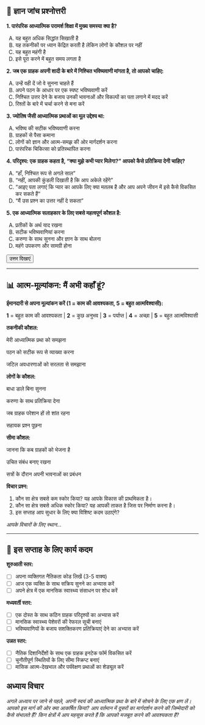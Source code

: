 ## 📝 ज्ञान जांच प्रश्नोत्तरी {.quiz-title}

::: {.quiz-box}
**1. पारंपरिक आध्यात्मिक परामर्श शिक्षा में मुख्य समस्या क्या है?**

A) यह बहुत अधिक सिद्धांत सिखाती है  
B) यह तकनीकों पर ध्यान केंद्रित करती है लेकिन लोगों के कौशल पर नहीं  
C) यह बहुत महंगी है  
D) इसे पूरा करने में बहुत समय लगता है

**2. जब एक ग्राहक अपनी शादी के बारे में निश्चित भविष्यवाणी मांगता है, तो आपको चाहिए:**

A) उन्हें वही दें जो वे सुनना चाहते हैं  
B) अपने पठन के आधार पर एक स्पष्ट भविष्यवाणी करें  
C) निश्चित उत्तर देने के बजाय उनकी भावनाओं और विकल्पों का पता लगाने में मदद करें  
D) रिश्तों के बारे में चर्चा करने से मना करें

**3. ज्योतिष जैसी आध्यात्मिक प्रथाओं का मूल उद्देश्य था:**

A) भविष्य की सटीक भविष्यवाणी करना  
B) ग्राहकों से पैसा कमाना  
C) लोगों को ज्ञान और आत्म-समझ की ओर मार्गदर्शन करना  
D) पारंपरिक चिकित्सा को प्रतिस्थापित करना

**4. परिदृश्य: एक ग्राहक कहता है, "क्या मुझे कभी प्यार मिलेगा?" आपको कैसे प्रतिक्रिया देनी चाहिए?**

A) "हाँ, निश्चित रूप से अगले साल"  
B) "नहीं, आपकी कुंडली दिखाती है कि आप अकेले रहेंगे"  
C) "आइए पता लगाएं कि प्यार का आपके लिए क्या मतलब है और आप अपने जीवन में इसे कैसे विकसित कर सकते हैं"  
D) "मैं उस प्रश्न का उत्तर नहीं दे सकता"

**5. एक आध्यात्मिक सलाहकार के लिए सबसे महत्वपूर्ण कौशल है:**

A) प्रतीकों के अर्थ याद रखना  
B) सटीक भविष्यवाणियां करना  
C) करुणा के साथ सुनना और ज्ञान के साथ बोलना  
D) महंगे उपकरण और सामग्री होना

<button onclick="toggleAnswers()" class="show-answers-btn">उत्तर दिखाएं</button>

::: {.answers-content style="display: none;"}
**उत्तर कुंजी:** 1-B, 2-C, 3-C, 4-C, 5-C
:::
:::

---

## 📊 आत्म-मूल्यांकन: मैं अभी कहाँ हूं?

::: {.assessment-box}

**ईमानदारी से अपना मूल्यांकन करें (1 = काम की आवश्यकता, 5 = बहुत आत्मविश्वासी):**

::: {.rating-scale}
**1** = बहुत काम की आवश्यकता | **2** = कुछ अनुभव | **3** = पर्याप्त | **4** = अच्छा | **5** = बहुत आत्मविश्वासी
:::

**तकनीकी कौशल:**

मेरी आध्यात्मिक प्रथा को समझना

पठन को सटीक रूप से व्याख्या करना

जटिल अवधारणाओं को सरलता से समझाना

**लोगों के कौशल:**

बाधा डाले बिना सुनना

करुणा के साथ प्रतिक्रिया देना

जब ग्राहक परेशान हों तो शांत रहना

सहायक प्रश्न पूछना

**सीमा कौशल:**

जानना कि कब ग्राहकों को भेजना है

उचित संबंध बनाए रखना

सत्रों के दौरान अपनी भावनाओं का प्रबंधन

**विचार प्रश्न:**

1. कौन सा क्षेत्र सबसे कम स्कोर किया? यह आपके विकास की प्राथमिकता है।
2. कौन सा क्षेत्र सबसे अधिक स्कोर किया? यह आपकी ताकत है जिस पर निर्माण करना है।
3. इस सप्ताह आप सुधार के लिए क्या विशिष्ट कदम उठाएंगे?

::: {.writing-space}
*आपके विचारों के लिए स्थान...*
:::

:::
---

## 🎯 इस सप्ताह के लिए कार्य कदम

::: {.action-box}

**शुरुआती स्तर:**

- [ ] अपना व्यक्तिगत नैतिकता कोड लिखें (3-5 वाक्य)
- [ ] आज एक व्यक्ति के साथ सक्रिय सुनने का अभ्यास करें
- [ ] अपने क्षेत्र में एक मानसिक स्वास्थ्य संसाधन पर शोध करें

**मध्यवर्ती स्तर:**

- [ ] एक दोस्त के साथ कठिन ग्राहक परिदृश्यों का अभ्यास करें
- [ ] मानसिक स्वास्थ्य पेशेवरों की रेफरल सूची बनाएं
- [ ] भविष्यवाणियों के बजाय सशक्तिकरण प्रतिक्रियाएं देने का अभ्यास करें

**उन्नत स्तर:**

- [ ] नैतिक दिशानिर्देशों के साथ एक ग्राहक इनटेक फॉर्म विकसित करें
- [ ] चुनौतीपूर्ण स्थितियों के लिए सीमा स्क्रिप्ट बनाएं
- [ ] मासिक आत्म-देखभाल और पर्यवेक्षण प्रथाओं का शेड्यूल करें
:::

## **अध्याय विचार**
*अगले अध्याय पर जाने से पहले, अपनी स्वयं की आध्यात्मिक प्रथा के बारे में सोचने के लिए एक क्षण लें। आपको इस मार्ग की ओर क्या आकर्षित किया? आप वर्तमान में दूसरों का मार्गदर्शन करने की जिम्मेदारी को कैसे संभालते हैं? किन क्षेत्रों में आप महसूस करते हैं कि आपको मजबूत करने की आवश्यकता है?*

<script src="../../../scripts/quiz-interactions.js"></script>